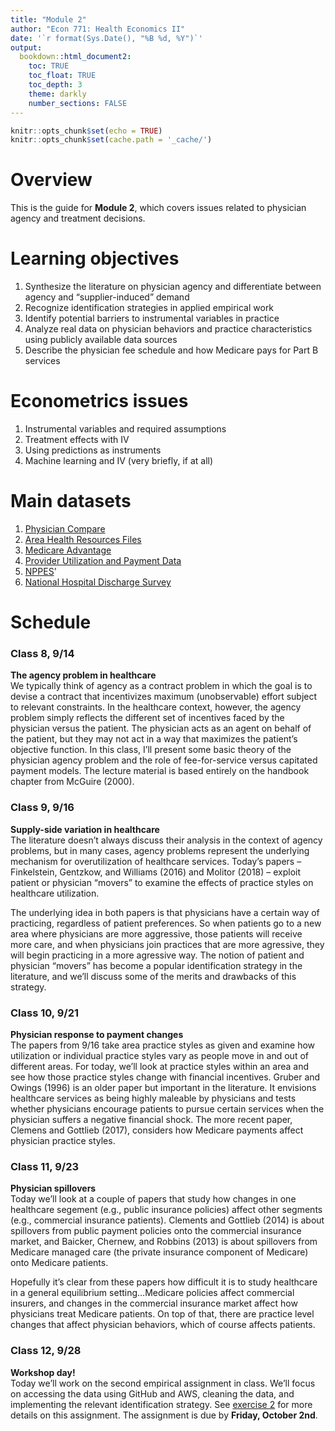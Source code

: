 ```yaml
---
title: "Module 2"
author: "Econ 771: Health Economics II"
date: '`r format(Sys.Date(), "%B %d, %Y")`'
output: 
  bookdown::html_document2:
    toc: TRUE
    toc_float: TRUE
    toc_depth: 3
    theme: darkly
    number_sections: FALSE
---
```


```r
knitr::opts_chunk$set(echo = TRUE)
knitr::opts_chunk$set(cache.path = '_cache/')
```

# Overview 
This is the guide for **Module 2**, which covers issues related to physician agency and treatment decisions.

# Learning objectives
1. Synthesize the literature on physician agency and differentiate between agency and "supplier-induced" demand
2. Recognize identification strategies in applied empirical work
3. Identify potential barriers to instrumental variables in practice
4. Analyze real data on physician behaviors and practice characteristics using publicly available data sources
5. Describe the physician fee schedule and how Medicare pays for Part B services


# Econometrics issues
1. Instrumental variables and required assumptions
2. Treatment effects with IV
3. Using predictions as instruments
4. Machine learning and IV (very briefly, if at all)


# Main datasets
1. [Physician Compare](https://data.medicare.gov/data/physician-compare)
2. [Area Health Resources Files](https://data.hrsa.gov/topics/health-workforce/ahrf)
3. [Medicare Advantage](https://github.com/imccart/Medicare-Advantage)
4. [Provider Utilization and Payment Data](https://www.cms.gov/Research-Statistics-Data-and-Systems/Statistics-Trends-and-Reports/Medicare-Provider-Charge-Data/Physician-and-Other-Supplier)
5. [NPPES](https://www.cms.gov/Regulations-and-Guidance/Administrative-Simplification/NationalProvIdentStand/DataDissemination)'
6. [National Hospital Discharge Survey](https://www.cdc.gov/nchs/nhds/index.htm)



# Schedule

### Class 8, 9/14
**The agency problem in healthcare**<br>
We typically think of agency as a contract problem in which the goal is to devise a contract that incentivizes maximum (unobservable) effort subject to relevant constraints. In the healthcare context, however, the agency problem simply reflects the different set of incentives faced by the physician versus the patient. The physician acts as an agent on behalf of the patient, but they may not act in a way that maximizes the patient's objective function. In this class, I'll present some basic theory of the physician agency problem and the role of fee-for-service versus capitated payment models. The lecture material is based entirely on the handbook chapter from McGuire (2000).


### Class 9, 9/16
**Supply-side variation in healthcare**<br>
The literature doesn't always discuss their analysis in the context of agency problems, but in many cases, agency problems represent the underlying mechanism for overutilization of healthcare services. Today's papers -- Finkelstein, Gentzkow, and Williams (2016) and Molitor (2018) -- exploit patient or physician "movers" to examine the effects of practice styles on healthcare utilization. 

The underlying idea in both papers is that physicians have a certain way of practicing, regardless of patient preferences. So when patients go to a new area where physicians are more aggressive, those patients will receive more care, and when physicians join practices that are more agressive, they will begin practicing in a more agressive way. The notion of patient and physician "movers" has become a popular identification strategy in the literature, and we'll discuss some of the merits and drawbacks of this strategy.


### Class 10, 9/21
**Physician response to payment changes**<br>
The papers from 9/16 take area practice styles as given and examine how utilization or individual practice styles vary as people move in and out of different areas. For today, we'll look at practice styles within an area and see how those practice styles change with financial incentives. Gruber and Owings (1996) is an older paper but important in the literature. It envisions healthcare services as being highly maleable by physicians and tests whether physicians encourage patients to pursue certain services when the physician suffers a negative financial shock. The more recent paper, Clemens and Gottlieb (2017), considers how Medicare payments affect physician practice styles. 



### Class 11, 9/23
**Physician spillovers**<br>
Today we'll look at a couple of papers that study how changes in one healthcare segement (e.g., public insurance policies) affect other segments (e.g., commercial insurance patients). Clements and Gottlieb (2014) is about spillovers from public payment policies onto the commercial insurance market, and Baicker, Chernew, and Robbins (2013) is about spillovers from Medicare managed care (the private insurance component of Medicare) onto Medicare patients. 

Hopefully it's clear from these papers how difficult it is to study healthcare in a general equilibrium setting...Medicare policies affect commercial insurers, and changes in the commercial insurance market affect how physicians treat Medicare patients. On top of that, there are practice level changes that affect physician behaviors, which of course affects patients.



### Class 12, 9/28
**Workshop day!**<br>
Today we'll work on the second empirical assignment in class. We'll focus on accessing the data using GitHub and AWS, cleaning the data, and implementing the relevant identification strategy. See [exercise 2](https://imccart.github.io/Econ-771/assignments/exercise2.html) for more details on this assignment. The assignment is due by **Friday, October 2nd**.
